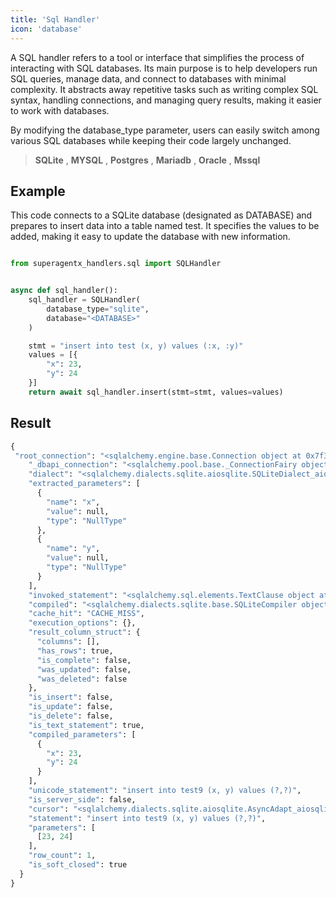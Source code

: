 ```yaml
---
title: 'Sql Handler'
icon: 'database'
---
```


A SQL handler refers to a tool or interface that simplifies the process of interacting with SQL databases.
Its main purpose is to help developers run SQL queries, manage data, and connect to databases with minimal
complexity. It abstracts away repetitive tasks such as writing complex SQL syntax, handling connections,
and managing query results, making it easier to work with databases.

By modifying the database_type parameter, users can easily switch among various SQL databases while keeping their code
largely unchanged.
>**SQLite** , **MYSQL** , **Postgres** , **Mariadb** , **Oracle** , **Mssql**

## Example
This code connects to a SQLite database (designated as DATABASE) and prepares to insert data into a table named test.
It specifies the values to be added, making it easy to update the database with new information.

```python sql_handler.py

from superagentx_handlers.sql import SQLHandler


async def sql_handler():
    sql_handler = SQLHandler(
        database_type="sqlite",
        database="<DATABASE>"
    )

    stmt = "insert into test (x, y) values (:x, :y)"
    values = [{
        "x": 23,
        "y": 24
    }]
    return await sql_handler.insert(stmt=stmt, values=values)
```

## Result
```python sqlite
{
 "root_connection": "<sqlalchemy.engine.base.Connection object at 0x7f3bb8f4d010>",
    "_dbapi_connection": "<sqlalchemy.pool.base._ConnectionFairy object at 0x7f3bb8261f10>",
    "dialect": "<sqlalchemy.dialects.sqlite.aiosqlite.SQLiteDialect_aiosqlite object at 0x7f3bb83991f0>",
    "extracted_parameters": [
      {
        "name": "x",
        "value": null,
        "type": "NullType"
      },
      {
        "name": "y",
        "value": null,
        "type": "NullType"
      }
    ],
    "invoked_statement": "<sqlalchemy.sql.elements.TextClause object at 0x7f3bd440c140>",
    "compiled": "<sqlalchemy.dialects.sqlite.base.SQLiteCompiler object at 0x7f3bb6919610>",
    "cache_hit": "CACHE_MISS",
    "execution_options": {},
    "result_column_struct": {
      "columns": [],
      "has_rows": true,
      "is_complete": false,
      "was_updated": false,
      "was_deleted": false
    },
    "is_insert": false,
    "is_update": false,
    "is_delete": false,
    "is_text_statement": true,
    "compiled_parameters": [
      {
        "x": 23,
        "y": 24
      }
    ],
    "unicode_statement": "insert into test9 (x, y) values (?,?)",
    "is_server_side": false,
    "cursor": "<sqlalchemy.dialects.sqlite.aiosqlite.AsyncAdapt_aiosqlite_cursor object at 0x7f3bb6a80580>",
    "statement": "insert into test9 (x, y) values (?,?)",
    "parameters": [
      [23, 24]
    ],
    "row_count": 1,
    "is_soft_closed": true
  }
}
```